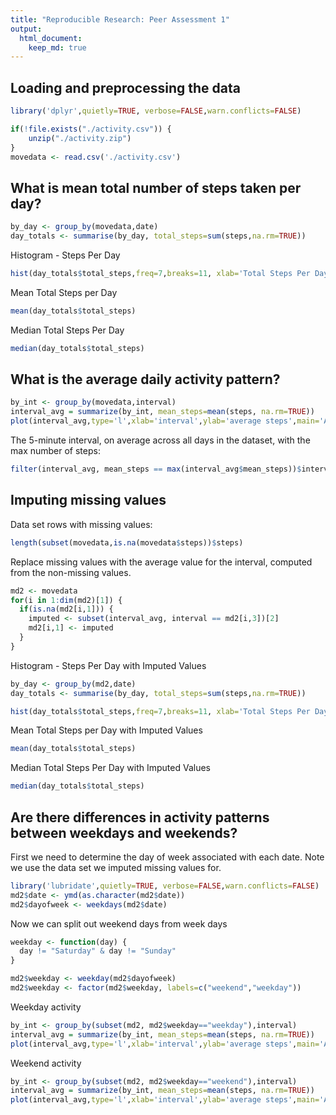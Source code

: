 ```yaml
---
title: "Reproducible Research: Peer Assessment 1"
output: 
  html_document:
    keep_md: true
---
```



## Loading and preprocessing the data
```r
library('dplyr',quietly=TRUE, verbose=FALSE,warn.conflicts=FALSE)
```

```r
if(!file.exists("./activity.csv")) {
    unzip("./activity.zip")
}
movedata <- read.csv('./activity.csv')
```



## What is mean total number of steps taken per day?
```r
by_day <- group_by(movedata,date)
day_totals <- summarise(by_day, total_steps=sum(steps,na.rm=TRUE))
```

Histogram - Steps Per Day

```r
hist(day_totals$total_steps,freq=7,breaks=11, xlab='Total Steps Per Day',ylab='Count',main='Histogram - Total Steps per Day')
```

Mean Total Steps per Day
``` r
mean(day_totals$total_steps)
```

Median Total Steps Per Day
``` r
median(day_totals$total_steps)
```



## What is the average daily activity pattern?

```r
by_int <- group_by(movedata,interval)
interval_avg = summarize(by_int, mean_steps=mean(steps, na.rm=TRUE))
plot(interval_avg,type='l',xlab='interval',ylab='average steps',main='Average Daily Activity Pattern')
```

The 5-minute interval, on average across all days in the dataset, with the max number of steps:
```r
filter(interval_avg, mean_steps == max(interval_avg$mean_steps))$interval
```


## Imputing missing values

Data set rows with missing values:

```r
length(subset(movedata,is.na(movedata$steps))$steps)
```

Replace missing values with the average value for the interval, computed from the non-missing values.

```r
md2 <- movedata
for(i in 1:dim(md2)[1]) {
  if(is.na(md2[i,1])) {
    imputed <- subset(interval_avg, interval == md2[i,3])[2]
    md2[i,1] <- imputed
  }
}
```

Histogram - Steps Per Day with Imputed Values

```r
by_day <- group_by(md2,date)
day_totals <- summarise(by_day, total_steps=sum(steps,na.rm=TRUE))

hist(day_totals$total_steps,freq=7,breaks=11, xlab='Total Steps Per Day',ylab='Count',main='Histogram - Total Steps per Day')
```

Mean Total Steps per Day with Imputed Values
``` r
mean(day_totals$total_steps)
```

Median Total Steps Per Day with Imputed Values
``` r
median(day_totals$total_steps)
```

## Are there differences in activity patterns between weekdays and weekends?

First we need to determine the day of week associated with each date. Note
we use the data set we imputed missing values for.
```r
library('lubridate',quietly=TRUE, verbose=FALSE,warn.conflicts=FALSE)
md2$date <- ymd(as.character(md2$date))
md2$dayofweek <- weekdays(md2$date)
```

Now we can split out weekend days from week days
```r
weekday <- function(day) {
  day != "Saturday" & day != "Sunday"
}

md2$weekday <- weekday(md2$dayofweek)
md2$weekday <- factor(md2$weekday, labels=c("weekend","weekday"))
```

Weekday activity

```r
by_int <- group_by(subset(md2, md2$weekday=="weekday"),interval)
interval_avg = summarize(by_int, mean_steps=mean(steps, na.rm=TRUE))
plot(interval_avg,type='l',xlab='interval',ylab='average steps',main='Average Weekday Activity Pattern')
```

Weekend activity

```r
by_int <- group_by(subset(md2, md2$weekday=="weekend"),interval)
interval_avg = summarize(by_int, mean_steps=mean(steps, na.rm=TRUE))
plot(interval_avg,type='l',xlab='interval',ylab='average steps',main='Average Weekend Activity Pattern')
```
